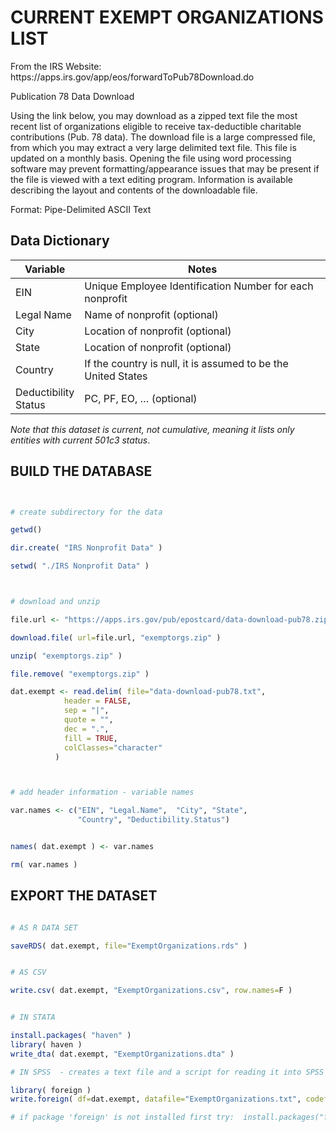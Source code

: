# CURRENT EXEMPT ORGANIZATIONS LIST

From the IRS Website: https://apps.irs.gov/app/eos/forwardToPub78Download.do

Publication 78 Data Download

Using the link below, you may download as a zipped text file the most recent list of organizations eligible to receive tax-deductible charitable contributions (Pub. 78 data). The download file is a large compressed file, from which you may extract a very large delimited text file. This file is updated on a monthly basis. Opening the file using word processing software may prevent formatting/appearance issues that may be present if the file is viewed with a text editing program. Information is available describing the layout and contents of the downloadable file.

Format: Pipe-Delimited ASCII Text


## Data Dictionary

Variable                | Notes
---------               |------------------------------------------------------------- 
EIN         |  Unique Employee Identification Number for each nonprofit 
Legal Name  |  Name of nonprofit (optional) 
City        |  Location of nonprofit (optional) 
State       |  Location of nonprofit (optional) 
Country      |  If the country is null, it is assumed to be the United States 
Deductibility Status  | PC, PF, EO, ...  (optional) 


*Note that this dataset is current, not cumulative, meaning it lists only entities with current 501c3 status*.



## BUILD THE DATABASE


```R 


# create subdirectory for the data

getwd()

dir.create( "IRS Nonprofit Data" )

setwd( "./IRS Nonprofit Data" )



# download and unzip

file.url <- "https://apps.irs.gov/pub/epostcard/data-download-pub78.zip"

download.file( url=file.url, "exemptorgs.zip" )

unzip( "exemptorgs.zip" )

file.remove( "exemptorgs.zip" )

dat.exempt <- read.delim( file="data-download-pub78.txt", 
            header = FALSE, 
            sep = "|", 
            quote = "",
            dec = ".", 
            fill = TRUE,  
            colClasses="character"
          )



# add header information - variable names

var.names <- c("EIN", "Legal.Name",  "City", "State", 
               "Country", "Deductibility.Status")


names( dat.exempt ) <- var.names

rm( var.names )

```



## EXPORT THE DATASET


```R

# AS R DATA SET

saveRDS( dat.exempt, file="ExemptOrganizations.rds" )


# AS CSV

write.csv( dat.exempt, "ExemptOrganizations.csv", row.names=F )


# IN STATA

install.packages( "haven" )
library( haven )
write_dta( dat.exempt, "ExemptOrganizations.dta" )

# IN SPSS  - creates a text file and a script for reading it into SPSS

library( foreign )
write.foreign( df=dat.exempt, datafile="ExemptOrganizations.txt", codefile="CodeToLoadDataInSPSS.txt", package="SPSS" )

# if package 'foreign' is not installed first try:  install.packages("foreign")

```


